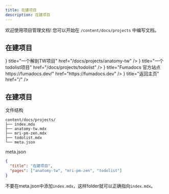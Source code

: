 ```yaml
---
title: 在建项目
description: 在建项目
---
```



欢迎使用项目管理文档! 您可以开始在 `/content/docs/projects` 中编写文档。

## 在建项目

<Cards>
  <Card
    icon={<BrainIcon />}
    title="一个解剖TW项目"
    href="/docs/projects/anatomy-tw"
  />
  <Card
    icon={<ListIcon />}
    title="一个todolist项目"
    href="/docs/projects/todolist"
  />
  <Card
    icon={<EclipseIcon />}
    title="Fumadocs 官方站点 https://fumadocs.dev/"
    href="https://fumadocs.dev"
  />
  <Card
    icon={<HomeIcon />}
    title="返回主页"
    href="/"
  />

</Cards>

## 在建项目

文件结构

```
content/docs/projects/
├── index.mdx
├── anatomy-tw.mdx
├── mri-pm-zen.mdx
├── todolist.mdx
└── meta.json
```

meta.json

```json
{
  "title": "在建项目",
  "pages": ["anatomy-tw", "mri-pm-zen", "todolist"]
}
```

<Callout>不要在meta.json中添加`index.mdx`，这样folder就可以正确指向`index.mdx`。</Callout>
